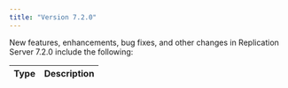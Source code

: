 ```yaml
---
title: "Version 7.2.0"
---
```



New features, enhancements, bug fixes, and other changes in Replication Server 7.2.0 include the following:

| Type        | Description |
| ----------- |------------ |